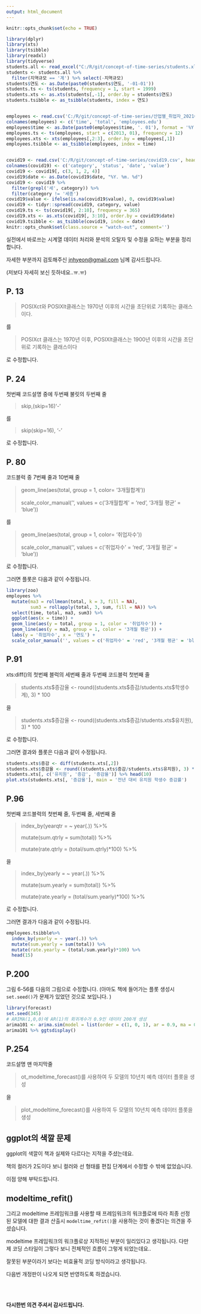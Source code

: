 ```yaml
---
output: html_document
---
```


```r
knitr::opts_chunk$set(echo = TRUE)

library(dplyr)
library(xts)
library(tsibble)
library(readxl)
library(tidyverse)
students.all <- read_excel("C:/R/git/concept-of-time-series/students.xlsx", skip = 16, na = '-', sheet = 1, col_types = c('text', 'text', 'numeric', 'numeric', 'numeric', 'numeric', 'numeric', 'numeric', 'numeric', 'numeric', 'numeric', 'numeric', 'numeric', 'numeric', 'numeric', 'numeric', 'numeric', 'numeric'))
students <- students.all %>% 
  filter(지역규모 == '계') %>% select(-지역규모)
students$연도 <- as.Date(paste0(students$연도, '-01-01'))
students.ts <- ts(students, frequency = 1, start = 1999)
students.xts <- as.xts(students[,-1], order.by = students$연도)
students.tsibble <- as_tsibble(students, index = 연도)


employees <- read.csv('C:/R/git/concept-of-time-series/산업별_취업자_20210206234505.csv', header = TRUE, na = '-', strip.white = TRUE, stringsAsFactors = TRUE)
colnames(employees) <- c('time', 'total', 'employees.edu')
employees$time <- as.Date(paste0(employees$time, '. 01'), format = '%Y. %m. %d')
employees.ts <- ts(employees, start = c(2013, 01), frequency = 12)
employees.xts <- xts(employees[,2:3], order.by = employees[,1])
employees.tsibble <- as_tsibble(employees, index = time)


covid19 <- read.csv('C:/R/git/concept-of-time-series/covid19.csv', header = TRUE, na = '-', strip.white = TRUE, stringsAsFactors = TRUE)
colnames(covid19) <- c('category', 'status', 'date', 'value')
covid19 <- covid19[, c(3, 1, 2, 4)]
covid19$date <- as.Date(covid19$date, "%Y. %m. %d")
covid19 <- covid19 %>% 
  filter(grepl('세', category)) %>% 
  filter(category != '세종')
covid19$value <- ifelse(is.na(covid19$value), 0, covid19$value)
covid19 <- tidyr::spread(covid19, category, value)
covid19.ts <- ts(covid19[, 2:10], frequency = 365)
covid19.xts <- as.xts(covid19[, 3:10], order.by = covid19$date)
covid19.tsibble <- as_tsibble(covid19, index = date)
knitr::opts_chunk$set(class.source = "watch-out", comment='')
```

실전에서 바로쓰는 시계열 데이터 처리와 분석의 오탈자 및 수정을 요하는 부분을 정리합니다.

자세한 부분까지 검토해주신 [jnhyeon\@gmail.com](mailto:jnhyeon@gmail.com){.email} 님께 감사드립니다.

(저보다 자세히 보신 듯하네요..ㅠ.ㅠ)

## P. 13

> POSIXct와 POSIXlt클래스는 1970년 이후의 시간을 초단위로 기록하는 클래스이다.

를

> POSIXct 클래스는 1970년 이후, POSIXlt클래스는 1900년 이후의 시간을 초단위로 기록하는 클래스이다

로 수정합니다.

## P. 24

첫번째 코드설명 중에 두번째 불릿의 두번째 줄

> skip,(skip=16)'-'

를

> skip(skip=16), '-'

로 수정합니다.

## P. 80

코드블럭 중 7번째 줄과 10번째 줄

> geom_line(aes(total, group = 1, color= '3개월합계'))
>
> scale_color_manual('', values = c('3개월합계' = 'red', '3개월 평균' = 'blue'))

를

> geom_line(aes(total, group = 1, color= '취업자수'))
>
> scale_color_manual('', values = c('취업자수' = 'red', '3개월 평균' = 'blue'))

로 수정합니다.

그러면 플롯은 다음과 같이 수정됩니다.

```r
library(zoo)
employees %>%
  mutate(ma3 = rollmean(total, k = 3, fill = NA),
         sum3 = rollapply(total, 3, sum, fill = NA)) %>%
  select(time, total, ma3, sum3) %>%
  ggplot(aes(x = time)) + 
  geom_line(aes(y = total, group = 1, color = '취업자수')) +
  geom_line(aes(y = ma3, group = 1, color = '3개월 평균')) + 
  labs(y = '취업자수', x = '연도') +
  scale_color_manual('', values = c('취업자수' = 'red', '3개월 평균' = 'blue'))
```

## P.91

xts:diff()의 첫번째 블럭의 세번째 줄과 두번째 코드블럭 첫번째 줄

> students.xts\$증감율 \<- round((students.xts\$증감/students.xts\$학생수계), 3) \* 100

을

> students.xts\$증감율 \<- round((students.xts\$증감/students.xts\$유치원), 3) \* 100

로 수정합니다.

그러면 결과와 플롯은 다음과 같이 수정됩니다.

```r
students.xts$증감 <- diff(students.xts[,2]) 
students.xts$증감율 <- round((students.xts$증감/students.xts$유치원), 3) * 100
students.xts[, c('유치원', '증감', '증감율')] %>% head(10)
plot.xts(students.xts[, '증감율'], main = '전년 대비 유치원 학생수 증감률')
```

## P.96

첫번째 코드블럭의 첫번째 줄, 두번째 줄, 세번째 줄

> index_by(yearqtr = \~ year(.)) %\>%
>
> mutate(sum.qtrly = sum(total)) %\>%
>
> mutate(rate.qtrly = (total/sum.qtrly)\*100) %\>%

을

> index_by(yearly = \~ year(.)) %\>%
>
> mutate(sum.yearly = sum(total)) %\>%
>
> mutate(rate.yearly = (total/sum.yearly)\*100) %\>%

로 수정합니다.

그러면 결과가 다음과 같이 수정됩니다.

```r
employees.tsibble%>%
  index_by(yearly = ~ year(.)) %>%
  mutate(sum.yearly = sum(total)) %>% 
  mutate(rate.yearly = (total/sum.yearly)*100) %>%
  head(15) 
```

## P.200

그림 6-56를 다음의 그림으로 수정합니다. (아마도 책에 들어가는 플롯 생성시 `set.seed()`가 문제가 있었던 것으로 보입니다. )

```r
library(forecast)
set.seed(345)
# ARIMA(1,0,0)에 AR(1)의 회귀계수가 0.9인 데이터 200개 생성
arima101 <- arima.sim(model = list(order = c(1, 0, 1), ar = 0.9, ma = 0.9), n = 200)  
arima101 %>% ggtsdisplay()
```

## P.254

코드설명 맨 마지막줄

> ot_modeltime_forecast()를 사용하여 두 모델의 10년치 예측 데이터 플롯을 생성

을

> plot_modeltime_forecast()를 사용하여 두 모델의 10년치 예측 데이터 플롯을 생성

## ggplot의 색깔 문제

ggplot의 색깔이 책과 실제와 다르다는 지적을 주셨는데요.

책의 컬러가 2도이다 보니 컬러와 선 형태를 편집 단계에서 수정할 수 밖에 없었습니다.

이점 양해 부탁드립니다.

## modeltime_refit()

그리고 modeltime 프레임워크를 사용할 때 프레임워크의 워크플로에 따라 최종 선정된 모델에 대한 결과 산출시 `modeltime_refit()`을 사용하는 것이 좋겠다는 의견을 주셨습니다.

modeltime 프레임워크의 워크플로상 지적하신 부분이 일리있다고 생각됩니다. 다만 제 코딩 스타일이 그렇다 보니 전체적인 흐름이 그렇게 되었는데요..

잘못된 부분이라기 보다는 비효율적 코딩 방식이라고 생각됩니다.

다음번 개정판이 나오게 되면 반영하도록 하겠습니다.

<br></br>

**다시한번 의견 주셔서 감사드립니다.**
